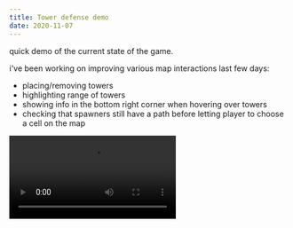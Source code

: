 ```yaml
---
title: Tower defense demo
date: 2020-11-07
---
```



quick demo of the current state of the game.

i've been working on improving various map interactions last few days:

- placing/removing towers
- highlighting range of towers
- showing info in the bottom right corner when hovering over towers
- checking that spawners still have a path before letting player to choose a
  cell on the map

<Video className="breakout" src={tdDemo} />
